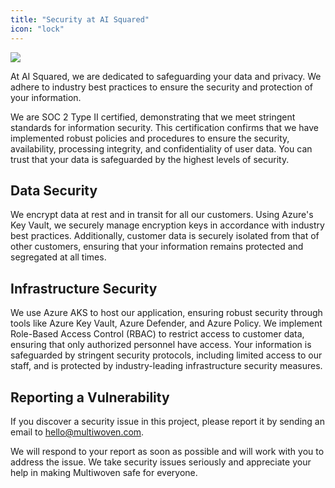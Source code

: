 ```yaml
---
title: "Security at AI Squared"
icon: "lock"
---
```


<Frame>
    <img src="https://res.cloudinary.com/dspflukeu/image/upload/v1727312424/SOC_2_Type_2_Certification_Announcement_-_Blog_Banner_zmeurr.png" />
</Frame>

At AI Squared, we are dedicated to safeguarding your data and privacy. We adhere to industry best practices to ensure the security and protection of your information.

We are SOC 2 Type II certified, demonstrating that we meet stringent standards for information security. This certification confirms that we have implemented robust policies and procedures to ensure the security, availability, processing integrity, and confidentiality of user data. You can trust that your data is safeguarded by the highest levels of security.

## Data Security
We encrypt data at rest and in transit for all our customers. Using Azure's Key Vault, we securely manage encryption keys in accordance with industry best practices. Additionally, customer data is securely isolated from that of other customers, ensuring that your information remains protected and segregated at all times.

## Infrastructure Security
We use Azure AKS to host our application, ensuring robust security through tools like Azure Key Vault, Azure Defender, and Azure Policy. We implement Role-Based Access Control (RBAC) to restrict access to customer data, ensuring that only authorized personnel have access. Your information is safeguarded by stringent security protocols, including limited access to our staff, and is protected by industry-leading infrastructure security measures.

## Reporting a Vulnerability
If you discover a security issue in this project, please report it by sending an email to hello@multiwoven.com.

We will respond to your report as soon as possible and will work with you to address the issue. We take security issues seriously and appreciate your help in making Multiwoven safe for everyone.